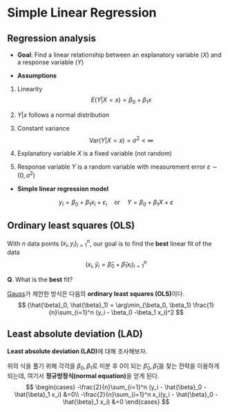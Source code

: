 # Simple Linear Regression

## Regression analysis

- **Goal**: Find a linear relationship between an explanatory variable ($X$) and a response variable $(Y)$

- **Assumptions**

1. Linearity
$$
E(Y|X=x) = \beta_0 + \beta_1 x
$$

2. $Y|x$ follows a normal distribution

3. Constant variance
$$
\text{Var}(Y|X=x)=\sigma^2 <\infty
$$

4. Explanatory variable $X$ is a fixed variable (not random)

5. Response variable $Y$ is a random variable with measurement error $\varepsilon \sim (0, \sigma^2)$

- **Simple linear regression model**

$$
y_i = \beta_0 + \beta_1 x_i + \varepsilon_i \quad{} \text{or}\quad{} Y=\beta_0 + \beta_1 X +\varepsilon
$$

## Ordinary least squares (OLS)

<!--
Linear models and extensions, chapter 2
-->

With $n$ data points $(x_i, y_i)_{i=1}^n$, our goal is to find the **best** linear fit of the data
$$
(x_i, \hat{y}_i = \hat{\beta}_0 + \hat{\beta}_1 x_i)_{i=1}^n
$$

**Q**. What is the **best** fit?

[Gauss](https://en.wikipedia.org/wiki/Carl_Friedrich_Gauss)가 제안한 방식은 다음의 **ordinary least squares (OLS)**이다.
$$
(\hat{\beta}_0, \hat{\beta}_1) = \arg\min_{\beta_0, \beta_1} \frac{1}{n}\sum_{i=1}^n (y_i - \beta_0 -\beta_1 x_i)^2
$$

::: {#exr-OLS01}

## Least absolute deviation (LAD)

**Least absolute deviation (LAD)**에 대해 조사해보자.
:::

위의 식을 풀기 위해 각각을 $\beta_0, \beta_1$로 미분 후 $0$이 되는 $\hat{\beta}_0, \hat{\beta}_1$을 찾는 전략을 이용하게 되는데, 여기서 **정규방정식(normal equation)**을 얻게 된다.
$$
\begin{cases}
-\frac{2}{n}\sum_{i=1}^n (y_i - \hat{\beta}_0 - \hat{\beta}_1 x_i) &=0\\
-\frac{2}{n}\sum_{i=1}^n x_i(y_i - \hat{\beta}_0 - \hat{\beta}_1 x_i) &=0
\end{cases}
$$